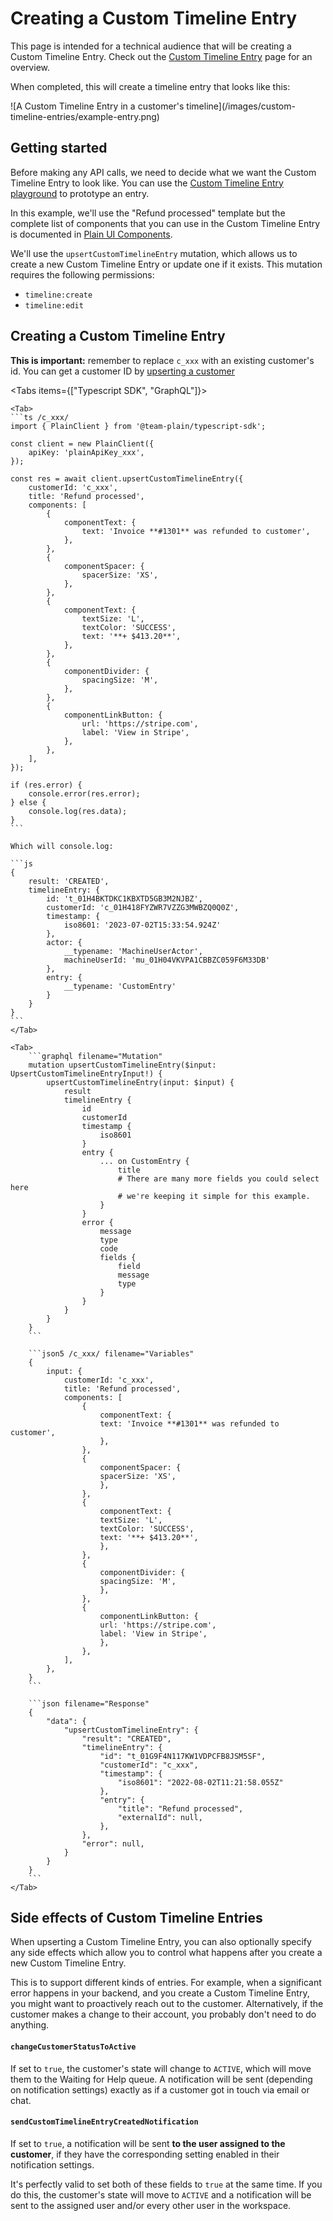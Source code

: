 
# Creating a Custom Timeline Entry

This page is intended for a technical audience that will be creating a Custom Timeline Entry.
Check out the [Custom Timeline Entry](/custom-timeline-entry) page for an overview.

When completed, this will create a timeline entry that looks like this:

<ImageContainer>
  ![A Custom Timeline Entry in a customer's
  timeline](/images/custom-timeline-entries/example-entry.png)
</ImageContainer>

## Getting started

Before making any API calls, we need to decide what we want the Custom Timeline Entry to look like. You can use the [Custom Timeline Entry playground](https://app.plain.com/developer/custom-timeline-entry-playground/) to prototype an entry.

In this example, we'll use the "Refund processed" template but the complete list of components that you can use in the Custom Timeline Entry is documented in [Plain UI Components](/ui-components).

We'll use the `upsertCustomTimelineEntry` mutation, which allows us to create a new Custom Timeline Entry or update one if it exists.
This mutation requires the following permissions:

- `timeline:create`
- `timeline:edit`

## Creating a Custom Timeline Entry

**This is important:** remember to replace `c_xxx` with an existing customer's id. You can get a customer ID by [upserting a customer](/customers-setup/upsert/)

<Tabs items={["Typescript SDK", "GraphQL"]}>

    <Tab>
    ```ts /c_xxx/
    import { PlainClient } from '@team-plain/typescript-sdk';

    const client = new PlainClient({
        apiKey: 'plainApiKey_xxx',
    });

    const res = await client.upsertCustomTimelineEntry({
        customerId: 'c_xxx',
        title: 'Refund processed',
        components: [
            {
                componentText: {
                    text: 'Invoice **#1301** was refunded to customer',
                },
            },
            {
                componentSpacer: {
                    spacerSize: 'XS',
                },
            },
            {
                componentText: {
                    textSize: 'L',
                    textColor: 'SUCCESS',
                    text: '**+ $413.20**',
                },
            },
            {
                componentDivider: {
                    spacingSize: 'M',
                },
            },
            {
                componentLinkButton: {
                    url: 'https://stripe.com',
                    label: 'View in Stripe',
                },
            },
        ],
    });

    if (res.error) {
        console.error(res.error);
    } else {
        console.log(res.data);
    }
    ```

    Which will console.log:

    ```js
    {
        result: 'CREATED',
        timelineEntry: {
            id: 't_01H4BKTDKC1KBXTD5GB3M2NJBZ',
            customerId: 'c_01H418FYZWR7VZZG3MWBZQ0Q0Z',
            timestamp: {
                iso8601: '2023-07-02T15:33:54.924Z'
            },
            actor: {
                __typename: 'MachineUserActor',
                machineUserId: 'mu_01H04VKVPA1CBBZC059F6M33DB'
            },
            entry: {
                __typename: 'CustomEntry'
            }
        }
    }
    ```
    </Tab>

    <Tab>
        ```graphql filename="Mutation"
        mutation upsertCustomTimelineEntry($input: UpsertCustomTimelineEntryInput!) {
            upsertCustomTimelineEntry(input: $input) {
                result
                timelineEntry {
                    id
                    customerId
                    timestamp {
                        iso8601
                    }
                    entry {
                        ... on CustomEntry {
                            title
                            # There are many more fields you could select here
                            # we're keeping it simple for this example.
                        }
                    }
                    error {
                        message
                        type
                        code
                        fields {
                            field
                            message
                            type
                        }
                    }
                }
            }
        }
        ```

        ```json5 /c_xxx/ filename="Variables"
        {
            input: {
                customerId: 'c_xxx',
                title: 'Refund processed',
                components: [
                    {
                        componentText: {
                        text: 'Invoice **#1301** was refunded to customer',
                        },
                    },
                    {
                        componentSpacer: {
                        spacerSize: 'XS',
                        },
                    },
                    {
                        componentText: {
                        textSize: 'L',
                        textColor: 'SUCCESS',
                        text: '**+ $413.20**',
                        },
                    },
                    {
                        componentDivider: {
                        spacingSize: 'M',
                        },
                    },
                    {
                        componentLinkButton: {
                        url: 'https://stripe.com',
                        label: 'View in Stripe',
                        },
                    },
                ],
            },
        }
        ```

        ```json filename="Response"
        {
            "data": {
                "upsertCustomTimelineEntry": {
                    "result": "CREATED",
                    "timelineEntry": {
                        "id": "t_01G9F4N117KW1VDPCFB8JSM5SF",
                        "customerId": "c_xxx",
                        "timestamp": {
                            "iso8601": "2022-08-02T11:21:58.055Z"
                        },
                        "entry": {
                            "title": "Refund processed",
                            "externalId": null,
                        },
                    },
                    "error": null,
                }
            }
        }
        ```
    </Tab>

</Tabs>

## Side effects of Custom Timeline Entries

When upserting a Custom Timeline Entry, you can also optionally specify any side effects which allow you to control what happens after you create a new Custom Timeline Entry.

This is to support different kinds of entries. For example, when a significant error happens in your backend, and you create a Custom Timeline Entry, you might want to proactively reach out to the customer. Alternatively, if the customer makes a change to their account, you probably don't need to do anything.

#### `changeCustomerStatusToActive`

If set to `true`, the customer's state will change to `ACTIVE`, which will move them to the Waiting for Help queue. A notification will be sent (depending on notification settings) exactly as if a customer got in touch via email or chat.

#### `sendCustomTimelineEntryCreatedNotification`

If set to `true`, a notification will be sent **to the user assigned to the customer**, if they have the corresponding setting enabled in their notification settings.

<Callout type="info" emoji="💁‍♂️">

It's perfectly valid to set both of these fields to `true` at the same time. If you do this, the customer's state will move to `ACTIVE` and a notification will be sent to the assigned user and/or every other user in the workspace.

</Callout>
